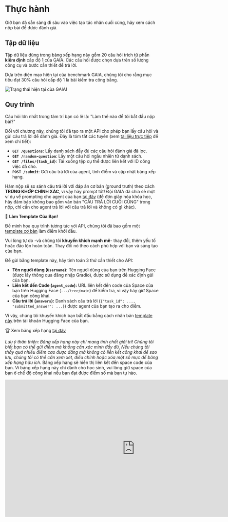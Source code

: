 # Thực hành

Giờ bạn đã sẵn sàng đi sâu vào việc tạo tác nhân cuối cùng, hãy xem cách nộp bài để được đánh giá.

## Tập dữ liệu

Tập dữ liệu dùng trong bảng xếp hạng này gồm 20 câu hỏi trích từ phần **kiểm định** cấp độ 1 của GAIA. Các câu hỏi được chọn dựa trên số lượng công cụ và bước cần thiết để trả lời.

Dựa trên diện mạo hiện tại của benchmark GAIA, chúng tôi cho rằng mục tiêu đạt 30% câu hỏi cấp độ 1 là bài kiểm tra công bằng.

<img src="https://huggingface.co/datasets/agents-course/course-images/resolve/main/en/unit4/leaderboard%20GAIA%2024%3A04%3A2025.png" alt="Trạng thái hiện tại của GAIA!" />

## Quy trình

Câu hỏi lớn nhất trong tâm trí bạn có lẽ là: "Làm thế nào để tôi bắt đầu nộp bài?"

Đối với chương này, chúng tôi đã tạo ra một API cho phép bạn lấy câu hỏi và gửi câu trả lời để đánh giá.
Đây là tóm tắt các tuyến (xem [tài liệu trực tiếp](https://agents-course-unit4-scoring.hf.space/docs) để xem chi tiết):

* **`GET /questions`**: Lấy danh sách đầy đủ các câu hỏi đánh giá đã lọc.
* **`GET /random-question`**: Lấy một câu hỏi ngẫu nhiên từ danh sách.
* **`GET /files/{task_id}`**: Tải xuống tệp cụ thể được liên kết với ID công việc đã cho.
* **`POST /submit`**: Gửi câu trả lời của agent, tính điểm và cập nhật bảng xếp hạng.

Hàm nộp sẽ so sánh câu trả lời với đáp án cơ bản (ground truth) theo cách **TRÙNG KHỚP CHÍNH XÁC**, vì vậy hãy prompt tốt! Đội GAIA đã chia sẻ một ví dụ về prompting cho agent của bạn [tại đây](https://huggingface.co/spaces/gaia-benchmark/leaderboard) (để đơn giản hóa khóa học, hãy đảm bảo không bao gồm văn bản "CÂU TRẢ LỜI CUỐI CÙNG" trong nộp, chỉ cần cho agent trả lời với câu trả lời và không có gì khác).

🎨 **Làm Template Của Bạn!**

Để minh họa quy trình tương tác với API, chúng tôi đã bao gồm một [template cơ bản](https://huggingface.co/spaces/agents-course/Final_Assignment_Template) làm điểm khởi đầu.

Vui lòng tự do -và chúng tôi **khuyến khích mạnh mẽ**- thay đổi, thêm yếu tố hoặc đảo lộn hoàn toàn. Thay đổi nó theo cách phù hợp với bạn và sáng tạo của bạn.

Để gửi bằng template này, hãy tính toán 3 thứ cần thiết cho API:

* **Tên người dùng (`Username`):** Tên người dùng của bạn trên Hugging Face (được lấy thông qua đăng nhập Gradio), được sử dụng để xác định gửi của bạn.
* **Liên kết đến Code (`agent_code`):** URL liên kết đến code của Space của bạn trên Hugging Face (`.../tree/main`) để kiểm tra, vì vậy hãy giữ Space của bạn công khai.
* **Câu trả lời (`answers`):** Danh sách câu trả lời (`{"task_id": ..., "submitted_answer": ...}`) được agent của bạn tạo ra cho điểm.

Vì vậy, chúng tôi khuyến khích bạn bắt đầu bằng cách nhân bản [template này](https://huggingface.co/spaces/agents-course/Final_Assignment_Template) trên tài khoản Hugging Face của bạn.

🏆 Xem bảng xếp hạng [tại đây](https://huggingface.co/spaces/agents-course/Students_leaderboard)

*Lưu ý thân thiện: Bảng xếp hạng này chỉ mang tính chất giải trí! Chúng tôi biết bạn có thể gửi điểm mà không cần xác minh đầy đủ. Nếu chúng tôi thấy quá nhiều điểm cao được đăng mà không có liên kết công khai để sao lưu, chúng tôi có thể cần xem xét, điều chỉnh hoặc xóa một số mục để bảng xếp hạng hữu ích.*
Bảng xếp hạng sẽ hiển thị liên kết đến space code của bạn. Vì bảng xếp hạng này chỉ dành cho học sinh, vui lòng giữ space của bạn ở chế độ công khai nếu bạn đạt được điểm số mà bạn tự hào.
<iframe
	src="https://agents-course-students-leaderboard.hf.space"
	frameborder="0"
	width="850"
	height="450"
></iframe>